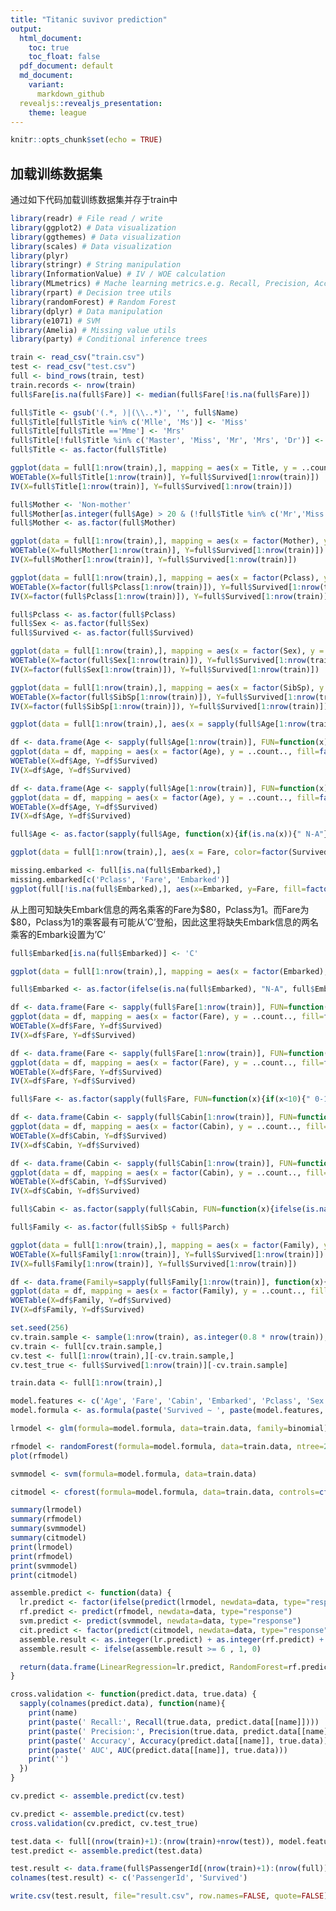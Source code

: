 ```yaml
---
title: "Titanic suvivor prediction"
output:
  html_document: 
    toc: true
    toc_float: false
  pdf_document: default
  md_document:
    variant:
      markdown_github
  revealjs::revealjs_presentation: 
    theme: league
---
```


```r
knitr::opts_chunk$set(echo = TRUE)
```




## 

## 加载训练数据集
通过如下代码加载训练数据集并存于train中

```r
library(readr) # File read / write
library(ggplot2) # Data visualization
library(ggthemes) # Data visualization
library(scales) # Data visualization
library(plyr)
library(stringr) # String manipulation
library(InformationValue) # IV / WOE calculation
library(MLmetrics) # Mache learning metrics.e.g. Recall, Precision, Accuracy, AUC
library(rpart) # Decision tree utils
library(randomForest) # Random Forest
library(dplyr) # Data manipulation
library(e1071) # SVM
library(Amelia) # Missing value utils
library(party) # Conditional inference trees
```


```r
train <- read_csv("train.csv")
test <- read_csv("test.csv")
full <- bind_rows(train, test)
train.records <- nrow(train)
full$Fare[is.na(full$Fare)] <- median(full$Fare[!is.na(full$Fare)])
```




```r
full$Title <- gsub('(.*, )|(\\..*)', '', full$Name)
full$Title[full$Title %in% c('Mlle', 'Ms')] <- 'Miss'
full$Title[full$Title =='Mme'] <- 'Mrs'
full$Title[!full$Title %in% c('Master', 'Miss', 'Mr', 'Mrs', 'Dr')] <- 'Others'
full$Title <- as.factor(full$Title)
```


```r
ggplot(data = full[1:nrow(train),], mapping = aes(x = Title, y = ..count.., fill=factor(Survived))) + geom_bar(stat = "count", position='dodge') + labs(title = "How Title impact survivor", x = "Title", y = "Count", fill = "Survived")
WOETable(X=full$Title[1:nrow(train)], Y=full$Survived[1:nrow(train)])
IV(X=full$Title[1:nrow(train)], Y=full$Survived[1:nrow(train)])
```




```r
full$Mother <- 'Non-mother'
full$Mother[as.integer(full$Age) > 20 & (!full$Title %in% c('Mr','Miss')) & as.integer(full$Parch) > 0] <- 'Mother'
full$Mother <- as.factor(full$Mother)

ggplot(data = full[1:nrow(train),], mapping = aes(x = factor(Mother), y = ..count.., fill=factor(Survived))) + geom_bar(stat = "count", position='dodge') + labs(title = "How Mother impact survivor", x = "Mother", y = "Count", fill = "Survived")
WOETable(X=full$Mother[1:nrow(train)], Y=full$Survived[1:nrow(train)])
IV(X=full$Mother[1:nrow(train)], Y=full$Survived[1:nrow(train)])
```







```r
ggplot(data = full[1:nrow(train),], mapping = aes(x = factor(Pclass), y = ..count.., fill=factor(Survived))) + geom_bar(stat = 'count', width = 0.5, position = position_dodge(1)) + labs(title = "How Pclass impact survivor", x = "Pclass", y = "Count", fill = "Survived")
WOETable(X=factor(full$Pclass[1:nrow(train)]), Y=full$Survived[1:nrow(train)])
IV(X=factor(full$Pclass[1:nrow(train)]), Y=full$Survived[1:nrow(train)])
```






```r
full$Pclass <- as.factor(full$Pclass)
full$Sex <- as.factor(full$Sex)
full$Survived <- as.factor(full$Survived)
```






```r
ggplot(data = full[1:nrow(train),], mapping = aes(x = factor(Sex), y = ..count.., fill=factor(Survived))) + geom_bar(stat = 'count', position='dodge') + labs(title = "How Sex impact survivor", x = "Sex", y = "Count", fill = "Survived")
WOETable(X=factor(full$Sex[1:nrow(train)]), Y=full$Survived[1:nrow(train)])
IV(X=factor(full$Sex[1:nrow(train)]), Y=full$Survived[1:nrow(train)])
```





```r
ggplot(data = full[1:nrow(train),], mapping = aes(x = factor(SibSp), y = ..count.., fill=factor(Survived))) + geom_bar(stat = 'count', position='dodge') + labs(title = "How SibSp impact survivor", x = "Sibsp", y = "Count", fill = "Survived")
WOETable(X=factor(full$SibSp[1:nrow(train)]), Y=full$Survived[1:nrow(train)])
IV(X=factor(full$SibSp[1:nrow(train)]), Y=full$Survived[1:nrow(train)])
```





```r
ggplot(data = full[1:nrow(train),], aes(x = sapply(full$Age[1:nrow(train)], function(x){ifelse(is.na(x), 100, x)}), color=factor(Survived))) + geom_line(aes(file=..count..), stat = 'bin', binwidth=3)  + labs(title = "How Age impact survivor", x = "Age", y = "Count", fill = "Survived")
```





```r
df <- data.frame(Age <- sapply(full$Age[1:nrow(train)], FUN=function(x){if(is.na(x)){" NA"} else if(x < 15){"0-15"} else if (x < 35) {" 15-35"} else if(x < 60) {" 35-60"}  else {"60"}}), Survived <- full$Survived[1:nrow(train)])
ggplot(data = df, mapping = aes(x = factor(Age), y = ..count.., fill=factor(Survived))) + geom_bar(stat = "count", position='dodge') + labs(title = "How Age impact survivor", x = "Age", y = "Count", fill = "Survived")
WOETable(X=df$Age, Y=df$Survived)
IV(X=df$Age, Y=df$Survived)
```





```r
df <- data.frame(Age <- sapply(full$Age[1:nrow(train)], FUN=function(x){if((!is.na(x)) && (x<18)){"teenager"} else {"adult"}}), Survived <- full$Survived[1:nrow(train)])
ggplot(data = df, mapping = aes(x = factor(Age), y = ..count.., fill=factor(Survived))) + geom_bar(stat = "count", position='dodge') + labs(title = "How Age impact survivor", x = "Age", y = "Count", fill = "Survived")
WOETable(X=df$Age, Y=df$Survived)
IV(X=df$Age, Y=df$Survived)
```



```r
full$Age <- as.factor(sapply(full$Age, function(x){if(is.na(x)){" N-A"} else if(x < 15){"0-15"} else if (x < 35) {" 15-35"} else if(x < 60) {" 35-60"}  else {"old"}}))
```








```r
ggplot(data = full[1:nrow(train),], aes(x = Fare, color=factor(Survived))) + geom_line(aes(file=..count..), stat = 'bin', binwidth=100)  + labs(title = "How Fare impace survivor", x = "Fare", y = "Count", fill = "Survived")
```





```r
missing.embarked <- full[is.na(full$Embarked),]
missing.embarked[c('Pclass', 'Fare', 'Embarked')]
ggplot(full[!is.na(full$Embarked),], aes(x=Embarked, y=Fare, fill=factor(Pclass))) + geom_boxplot() + geom_hline(aes(yintercept=80), color='red', linetype='dashed', lwd=2) + scale_y_continuous(labels=dollar_format()) + theme_few()
```



从上图可知缺失Embark信息的两名乘客的Fare为$80，Pclass为1。而Fare为$80，Pclass为1的乘客最有可能从'C'登船，因此这里将缺失Embark信息的两名乘客的Embark设置为'C'


```r
full$Embarked[is.na(full$Embarked)] <- 'C'
```






```r
ggplot(data = full[1:nrow(train),], mapping = aes(x = factor(Embarked), y = ..count.., fill=factor(Survived))) + geom_bar(stat = "count", position='dodge') + labs(title = "How Pclass impact survivor", x = "Embarked", y = "Count", fill = "Survived")
```




```r
full$Embarked <- as.factor(ifelse(is.na(full$Embarked), "N-A", full$Embarked))
```





```r
df <- data.frame(Fare <- sapply(full$Fare[1:nrow(train)], FUN=function(x){if(x<20){" 0-20"} else if (x < 40) {" 20-40"} else if(x<60){" 40-60"} else if(x < 80){" 60-80"} else if (x< 100){" 80-100"}else if(x < 200){"100-200"} else if(x < 300) {"200-300"} else if (x<400){"300-400"} else {"400-10000"}}), Survived <- full$Survived[1:nrow(train)])
ggplot(data = df, mapping = aes(x = factor(Fare), y = ..count.., fill=factor(Survived))) + geom_bar(stat = "count", position='dodge') + labs(title = "How Fare impact survivor", x = "Fare", y = "Count", fill = "Survived")
WOETable(X=df$Fare, Y=df$Survived)
IV(X=df$Fare, Y=df$Survived)
```






```r
df <- data.frame(Fare <- sapply(full$Fare[1:nrow(train)], FUN=function(x){if(x<10){" 0-10"} else if (x < 20) {" 10-20"} else if(x<30){" 20-30"} else if(x < 40){" 30-40"} else if(x<50){" 40-50"} else if(x < 60){" 50-60"} else if(x<70){" 60-70"} else if(x < 80){" 70-80"} else if(x<90){" 80-90"} else if (x< 100){" 80-100"}else if(x < 200){"100-200"} else if(x < 300) {"200-300"} else if (x<400){"300-400"} else {"400-10000"}}), Survived <- full$Survived[1:nrow(train)])
ggplot(data = df, mapping = aes(x = factor(Fare), y = ..count.., fill=factor(Survived))) + geom_bar(stat = "count", position='dodge') + labs(title = "How Fare impact survivor", x = "Fare", y = "Count", fill = "Survived")
WOETable(X=df$Fare, Y=df$Survived)
IV(X=df$Fare, Y=df$Survived)
```


```r
full$Fare <- as.factor(sapply(full$Fare, FUN=function(x){if(x<10){" 0-10"} else if (x < 20) {" 10-20"} else if(x<30){" 20-30"} else if(x < 40){" 30-40"} else if(x<50){" 40-50"} else if(x < 60){" 50-60"} else if(x<70){" 60-70"} else if(x < 80){" 70-80"} else if(x<90){" 80-90"} else if (x< 100){" 90-100"}else if(x < 200){"100-200"} else if(x < 300) {"200-300"} else if (x<400){"300-400"} else {"400-10000"}}))
```














```r
df <- data.frame(Cabin <- sapply(full$Cabin[1:nrow(train)], FUN=function(x){ifelse(is.na(x), "X", "Y")}), Survived <- full$Survived[1:nrow(train)])
ggplot(data = df, mapping = aes(x = factor(Cabin), y = ..count.., fill=factor(Survived))) + geom_bar(stat = "count", position='dodge') + labs(title = "How Cabin impact survivor", x = "Cabin", y = "Count", fill = "Survived")
WOETable(X=df$Cabin, Y=df$Survived)
IV(X=df$Cabin, Y=df$Survived)
```




```r
df <- data.frame(Cabin <- sapply(full$Cabin[1:nrow(train)], FUN=function(x){ifelse(is.na(x), "X", str_sub(x, start=1, end=1))}), Survived <- full$Survived[1:nrow(train)])
ggplot(data = df, mapping = aes(x = factor(Cabin), y = ..count.., fill=factor(Survived))) + geom_bar(stat = "count", position='dodge') + labs(title = "How Cabin impact survivor", x = "Cabin", y = "Count", fill = "Survived")
WOETable(X=df$Cabin, Y=df$Survived)
IV(X=df$Cabin, Y=df$Survived)
```



```r
full$Cabin <- as.factor(sapply(full$Cabin, FUN=function(x){ifelse(is.na(x), "X", str_sub(x, start=1, end=1))}))
```









```r
full$Family <- as.factor(full$SibSp + full$Parch)
```


```r
ggplot(data = full[1:nrow(train),], mapping = aes(x = factor(Family), y = ..count.., fill=factor(Survived))) + geom_bar(stat = "count", position='dodge') + labs(title = "How Family impact survivor", x = "Family", y = "Count", fill = "Survived")
WOETable(X=full$Family[1:nrow(train)], Y=full$Survived[1:nrow(train)])
IV(X=full$Family[1:nrow(train)], Y=full$Survived[1:nrow(train)])
```




```r
df <- data.frame(Family=sapply(full$Family[1:nrow(train)], function(x){if(as.integer(x)<=1){'Singleton'} else if(as.integer(x) < 4){'small'} else {'large'}}), Survived=full$Survived[1:nrow(train)])
ggplot(data = df, mapping = aes(x = factor(Family), y = ..count.., fill=factor(Survived))) + geom_bar(stat = "count", position='dodge') + labs(title = "How Family impact survivor", x = "Family", y = "Count", fill = "Survived")
WOETable(X=df$Family, Y=df$Survived)
IV(X=df$Family, Y=df$Survived)
```






```r
set.seed(256)
cv.train.sample <- sample(1:nrow(train), as.integer(0.8 * nrow(train)), replace = TRUE)
cv.train <- full[cv.train.sample,]
cv.test <- full[1:nrow(train),][-cv.train.sample,]
cv.test_true <- full$Survived[1:nrow(train)][-cv.train.sample]
```


```r
train.data <- full[1:nrow(train),]

model.features <- c('Age', 'Fare', 'Cabin', 'Embarked', 'Pclass', 'Sex', 'Family', 'Title', 'Mother')
model.formula <- as.formula(paste('Survived ~ ', paste(model.features, collapse=' + ')))

lrmodel <- glm(formula=model.formula, data=train.data, family=binomial)

rfmodel <- randomForest(formula=model.formula, data=train.data, ntree=2000)
plot(rfmodel)

svmmodel <- svm(formula=model.formula, data=train.data)

citmodel <- cforest(formula=model.formula, data=train.data, controls=cforest_unbiased(ntree=2000, mtry=3))

summary(lrmodel)
summary(rfmodel)
summary(svmmodel)
summary(citmodel)
print(lrmodel)
print(rfmodel)
print(svmmodel)
print(citmodel)
```


```r
assemble.predict <- function(data) {
  lr.predict <- factor(ifelse(predict(lrmodel, newdata=data, type="response") > 0.5, 1, 0), levels=c(0, 1))
  rf.predict <- predict(rfmodel, newdata=data, type="response")
  svm.predict <- predict(svmmodel, newdata=data, type="response")
  cit.predict <- factor(predict(citmodel, newdata=data, type="response"), levels=c(0, 1))
  assemble.result <- as.integer(lr.predict) + as.integer(rf.predict) + as.integer(svm.predict) + as.integer(cit.predict)
  assemble.result <- ifelse(assemble.result >= 6 , 1, 0)

  return(data.frame(LinearRegression=lr.predict, RandomForest=rf.predict, SVM=svm.predict, CIT=cit.predict, Ensemble=assemble.result))
}
```


```r
cross.validation <- function(predict.data, true.data) {
  sapply(colnames(predict.data), function(name){
    print(name)
    print(paste(' Recall:', Recall(true.data, predict.data[[name]])))
    print(paste(' Precision:', Precision(true.data, predict.data[[name]])))
    print(paste(' Accuracy', Accuracy(predict.data[[name]], true.data)))
    print(paste(' AUC', AUC(predict.data[[name]], true.data)))
    print('')
  })
}

cv.predict <- assemble.predict(cv.test)
```

```r
cv.predict <- assemble.predict(cv.test)
cross.validation(cv.predict, cv.test_true)
```


```r
test.data <- full[(nrow(train)+1):(nrow(train)+nrow(test)), model.features]
test.predict <- assemble.predict(test.data)

test.result <- data.frame(full$PassengerId[(nrow(train)+1):(nrow(full))], Survived=test.predict$RandomForest)
colnames(test.result) <- c('PassengerId', 'Survived')
```

```r
write.csv(test.result, file="result.csv", row.names=FALSE, quote=FALSE)
```










